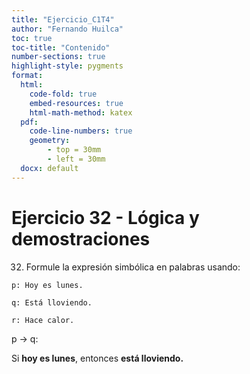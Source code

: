 ```yaml
---
title: "Ejercicio_C1T4"
author: "Fernando Huilca"
toc: true
toc-title: "Contenido"
number-sections: true
highlight-style: pygments
format: 
  html:
    code-fold: true
    embed-resources: true
    html-math-method: katex
  pdf:
    code-line-numbers: true
    geometry: 
        - top = 30mm
        - left = 30mm
  docx: default 
---
```


# Ejercicio 32 - Lógica y demostraciones

32.  Formule la expresión simbólica en palabras usando:

    p: Hoy es lunes.

    q: Está lloviendo.

    r: Hace calor.


p →  q: 

Si **hoy es lunes**, entonces **está lloviendo.**


